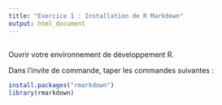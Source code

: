 ```yaml
---
title: "Exercice 1 : Installation de R Markdown"
output: html_document
---
```


##

Ouvrir votre environnement de développement R.

Dans l'invite de commande, taper les commandes suivantes :

```r
install.packages("rmarkdown")
library(rmarkdown)
```
